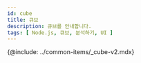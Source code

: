 ```yaml
---
id: cube
title: 큐브
description: 큐브를 안내합니다. 
tags: [ Node.js, 큐브, 분석하기, UI ]
---
```

<!-- 여기서 ***국가별 접속***, ***히트맵***, ***트랜잭션***, ***TOP 트랜잭션***, ***TPS***, ***응답 시간***, ***자원 사용 정보***를 제공합니다. -->
{@include: ../common-items/_cube-v2.mdx} 